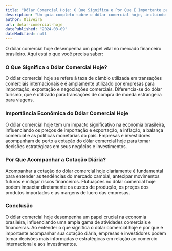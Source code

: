 ```yaml
---
title: "Dólar Comercial Hoje: O Que Significa e Por Que É Importante para o Mercado"
description: "Um guia completo sobre o dólar comercial hoje, incluindo sua definição, importância econômica e por que é crucial acompanhar sua cotação diária."
author: Oliveira
url: dolar-comercial-hoje
datePublished: "2024-03-09"
dateModified: null
---
```


O dólar comercial hoje desempenha um papel vital no mercado financeiro brasileiro. Aqui está o que você precisa saber:

### O Que Significa o Dólar Comercial Hoje?

O dólar comercial hoje se refere à taxa de câmbio utilizada em transações comerciais internacionais e é amplamente utilizado por empresas para importação, exportação e negociações comerciais. Diferencia-se do dólar turismo, que é utilizado para transações de compra de moeda estrangeira para viagens.

### Importância Econômica do Dólar Comercial Hoje

O dólar comercial hoje tem um impacto significativo na economia brasileira, influenciando os preços de importação e exportação, a inflação, a balança comercial e as políticas monetárias do país. Empresas e investidores acompanham de perto a cotação do dólar comercial hoje para tomar decisões estratégicas em seus negócios e investimentos.

### Por Que Acompanhar a Cotação Diária?

Acompanhar a cotação do dólar comercial hoje diariamente é fundamental para entender as tendências do mercado cambial, antecipar movimentos futuros e mitigar riscos financeiros. Flutuações no dólar comercial hoje podem impactar diretamente os custos de produção, os preços dos produtos importados e as margens de lucro das empresas.

### Conclusão

O dólar comercial hoje desempenha um papel crucial na economia brasileira, influenciando uma ampla gama de atividades comerciais e financeiras. Ao entender o que significa o dólar comercial hoje e por que é importante acompanhar sua cotação diária, empresas e investidores podem tomar decisões mais informadas e estratégicas em relação ao comércio internacional e aos investimentos.
